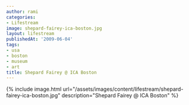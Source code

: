 ```yaml
---
author: rami
categories:
- Lifestream
image: shepard-fairey-ica-boston.jpg
layout: lifestream
publishedAt: '2009-06-04'
tags:
- usa
- boston
- museum
- art
title: Shepard Fairey @ ICA Boston
---
```


{% include image.html url="/assets/images/content/lifestream/shepard-fairey-ica-boston.jpg" description="Shepard Fairey @ ICA Boston" %}